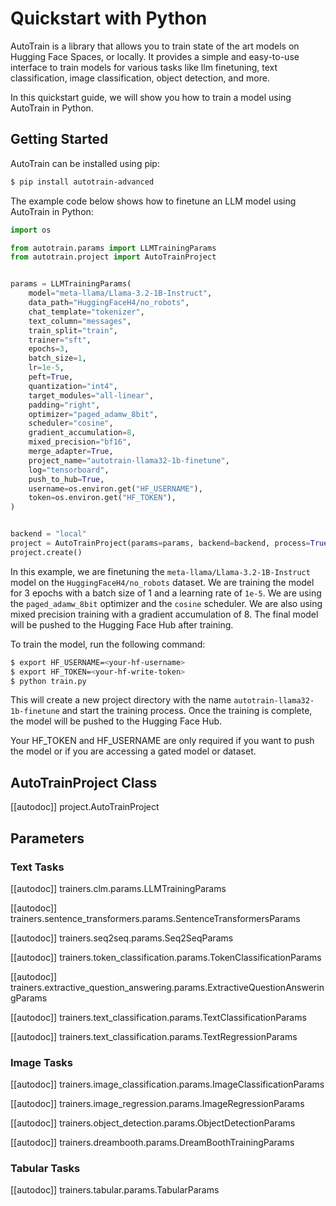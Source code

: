 # Quickstart with Python

AutoTrain is a library that allows you to train state of the art models on Hugging Face Spaces, or locally. 
It provides a simple and easy-to-use interface to train models for various tasks like llm finetuning, text classification, 
image classification, object detection, and more.

In this quickstart guide, we will show you how to train a model using AutoTrain in Python.

## Getting Started

AutoTrain can be installed using pip:

```bash
$ pip install autotrain-advanced
```

The example code below shows how to finetune an LLM model using AutoTrain in Python:

```python
import os

from autotrain.params import LLMTrainingParams
from autotrain.project import AutoTrainProject


params = LLMTrainingParams(
    model="meta-llama/Llama-3.2-1B-Instruct",
    data_path="HuggingFaceH4/no_robots",
    chat_template="tokenizer",
    text_column="messages",
    train_split="train",
    trainer="sft",
    epochs=3,
    batch_size=1,
    lr=1e-5,
    peft=True,
    quantization="int4",
    target_modules="all-linear",
    padding="right",
    optimizer="paged_adamw_8bit",
    scheduler="cosine",
    gradient_accumulation=8,
    mixed_precision="bf16",
    merge_adapter=True,
    project_name="autotrain-llama32-1b-finetune",
    log="tensorboard",
    push_to_hub=True,
    username=os.environ.get("HF_USERNAME"),
    token=os.environ.get("HF_TOKEN"),
)


backend = "local"
project = AutoTrainProject(params=params, backend=backend, process=True)
project.create()
```

In this example, we are finetuning the `meta-llama/Llama-3.2-1B-Instruct` model on the `HuggingFaceH4/no_robots` dataset.
We are training the model for 3 epochs with a batch size of 1 and a learning rate of `1e-5`.
We are using the `paged_adamw_8bit` optimizer and the `cosine` scheduler.
We are also using mixed precision training with a gradient accumulation of 8.
The final model will be pushed to the Hugging Face Hub after training.

To train the model, run the following command:

```bash
$ export HF_USERNAME=<your-hf-username>
$ export HF_TOKEN=<your-hf-write-token>
$ python train.py
```

This will create a new project directory with the name `autotrain-llama32-1b-finetune` and start the training process.
Once the training is complete, the model will be pushed to the Hugging Face Hub.

Your HF_TOKEN and HF_USERNAME are only required if you want to push the model or if you are accessing a gated model or dataset.

## AutoTrainProject Class

[[autodoc]] project.AutoTrainProject

## Parameters

### Text Tasks

[[autodoc]] trainers.clm.params.LLMTrainingParams

[[autodoc]] trainers.sentence_transformers.params.SentenceTransformersParams

[[autodoc]] trainers.seq2seq.params.Seq2SeqParams

[[autodoc]] trainers.token_classification.params.TokenClassificationParams

[[autodoc]] trainers.extractive_question_answering.params.ExtractiveQuestionAnsweringParams

[[autodoc]] trainers.text_classification.params.TextClassificationParams

[[autodoc]] trainers.text_classification.params.TextRegressionParams

### Image Tasks

[[autodoc]] trainers.image_classification.params.ImageClassificationParams

[[autodoc]] trainers.image_regression.params.ImageRegressionParams

[[autodoc]] trainers.object_detection.params.ObjectDetectionParams

[[autodoc]] trainers.dreambooth.params.DreamBoothTrainingParams

### Tabular Tasks

[[autodoc]] trainers.tabular.params.TabularParams